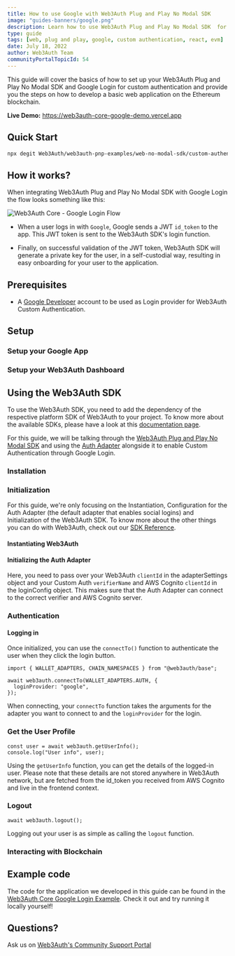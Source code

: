 ```yaml
---
title: How to use Google with Web3Auth Plug and Play No Modal SDK
image: "guides-banners/google.png"
description: Learn how to use Web3Auth Plug and Play No Modal SDK  for Google Custom Authentication.
type: guide
tags: [web, plug and play, google, custom authentication, react, evm]
date: July 18, 2022
author: Web3Auth Team
communityPortalTopicId: 54
---
```



<SEO
  title="How to use Google with Web3Auth Plug and Play No Modal SDK"
  description="Learn how to use Web3Auth Plug and Play No Modal SDK  for Google Custom Authentication."
  image="https://web3auth.io/docs/guides-banners/google.png"
  slug="/guides/google"
/>

This guide will cover the basics of how to set up your Web3Auth Plug and Play No Modal SDK and
Google Login for custom authentication and provide you the steps on how to develop a basic web
application on the Ethereum blockchain.

**Live Demo:** https://web3auth-core-google-demo.vercel.app

## Quick Start

```bash
npx degit Web3Auth/web3auth-pnp-examples/web-no-modal-sdk/custom-authentication/single-verifier-examples/google-no-modal-example w3a-google-demo && cd w3a-google-demo && npm install && npm run start
```

## How it works?

When integrating Web3Auth Plug and Play No Modal SDK with Google Login the flow looks something like
this:

![Web3Auth Core - Google Login Flow](/images/implicit-flow.svg)

- When a user logs in with `Google`, Google sends a JWT `id_token` to the app. This JWT token is
  sent to the Web3Auth SDK's login function.

- Finally, on successful validation of the JWT token, Web3Auth SDK will generate a private key for
  the user, in a self-custodial way, resulting in easy onboarding for your user to the application.

## Prerequisites

<Web3AuthPrerequisites />

- A [Google Developer](https://console.developers.google.com) account to be used as Login provider
  for Web3Auth Custom Authentication.

## Setup

### Setup your Google App

<GoogleAppSetup />

### Setup your Web3Auth Dashboard

<SetupWeb3AuthDashboard />

<CreatingVerifiers />

## Using the Web3Auth SDK

To use the Web3Auth SDK, you need to add the dependency of the respective platform SDK of Web3Auth
to your project. To know more about the available SDKs, please have a look at this
[documentation page](/sdk).

For this guide, we will be talking through the [Web3Auth Plug and Play No Modal SDK](/sdk/web/react)
and using the [Auth Adapter](/sdk/web/react) alongside it to enable Custom Authentication through
Google Login.

<SetupBaseProject />

### Installation

<Installation />

### Initialization

<InitializationIntro />

For this guide, we're only focusing on the Instantiation, Configuration for the Auth Adapter (the
default adapter that enables social logins) and Initialization of the Web3Auth SDK. To know more
about the other things you can do with Web3Auth, check out our [SDK Reference](/sdk/web/react).

#### Instantiating Web3Auth

<InstantiationWeb3Auth />

#### Initializing the Auth Adapter

<AuthConfigCodeGoogle />

Here, you need to pass over your Web3Auth `clientId` in the adapterSettings object and your Custom
Auth `verifierName` and AWS Cognito `clientId` in the loginConfig object. This makes sure that the
Auth Adapter can connect to the correct verifier and AWS Cognito server.

<InitializationWeb3Auth />

### Authentication

#### Logging in

Once initialized, you can use the `connectTo()` function to authenticate the user when they click
the login button.

```tsx
import { WALLET_ADAPTERS, CHAIN_NAMESPACES } from "@web3auth/base";

await web3auth.connectTo(WALLET_ADAPTERS.AUTH, {
  loginProvider: "google",
});
```

When connecting, your `connectTo` function takes the arguments for the adapter you want to connect
to and the `loginProvider` for the login.

### Get the User Profile

```tsx
const user = await web3auth.getUserInfo();
console.log("User info", user);
```

Using the `getUserInfo` function, you can get the details of the logged-in user. Please note that
these details are not stored anywhere in Web3Auth network, but are fetched from the id_token you
received from AWS Cognito and live in the frontend context.

### Logout

```tsx
await web3auth.logout();
```

Logging out your user is as simple as calling the `logout` function.

### Interacting with Blockchain

<InteractingWithBlockchain />

## Example code

The code for the application we developed in this guide can be found in the
[Web3Auth Core Google Login Example](https://github.com/Web3Auth/web3auth-pnp-examples/tree/main/web-no-modal-sdk/custom-authentication/single-verifier-examples/google-no-modal-example).
Check it out and try running it locally yourself!

## Questions?

Ask us on [Web3Auth's Community Support Portal](https://web3auth.io/community)
